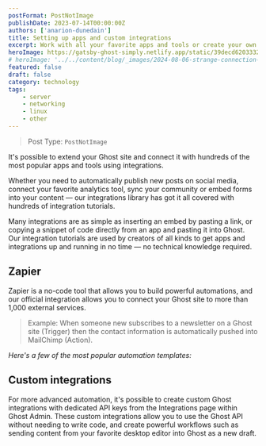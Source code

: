 ```yaml
---
postFormat: PostNotImage
publishDate: 2023-07-14T00:00:00Z
authors: ['anarion-dunedain']
title: Setting up apps and custom integrations
excerpt: Work with all your favorite apps and tools or create your own custom integrations using the Ghost API.
heroImage: https://gatsby-ghost-simply.netlify.app/static/39decd6203332600719e4ad0179eb20e/17f1f/app-integrations.webp
# heroImage: '../../content/blog/_images/2024-08-06-strange-connection-issues/connection.jpg'
featured: false
draft: false
category: technology
tags:
    - server
    - networking
    - linux
    - other
---
```


> Post Type: `PostNotImage`

It's possible to extend your <Notation type="highlight" color="yellow">Ghost site</Notation> and connect it with <Notation type="box" color="blue">hundreds</Notation> of the most <Notation type="underline" color="red">popular</Notation> apps and tools using integrations.

Whether you need to automatically <Notation type="circle" color="blue">publish</Notation> new posts on <Notation type="strike-through" color="blue">social media</Notation>, connect your favorite analytics tool, sync your community or embed forms into your content — our integrations library has got it all covered with hundreds of integration tutorials.

Many integrations are as <Notation type="crossed-off" color="blue">simple</Notation> as inserting an embed by pasting a link, or copying a snippet of code directly from an app and pasting it into Ghost. Our integration tutorials are used by creators of all kinds to get apps and integrations up and running in no time — no technical knowledge required.

## Zapier

<Notation type="bracket" color="red">Zapier is a no-code tool that allows you to build powerful automations, and our official integration allows you to connect your Ghost site to more than 1,000 external services.</Notation>

> Example: When someone new subscribes to a newsletter on a Ghost site (Trigger) then the contact information is automatically pushed into MailChimp (Action).

_Here's a few of the most popular automation templates:_

<script src="https://zapier.com/apps/embed/widget.js?services=Ghost,-shortcm,-hubspot,-sendpulse,-noticeable,-aweber,-icontact,-facebook-pages,-github,-medium,-slack,-mailchimp,-activecampaign,-twitter,-discourse&container,-convertkit,-drip,-airtable=true&limit=5"></script>

## Custom integrations

For more advanced automation, it's possible to create custom Ghost integrations with dedicated API keys from the Integrations page within Ghost Admin.
These custom integrations allow you to use the Ghost API without needing to write code, and create powerful workflows such as sending content from your favorite desktop editor into Ghost as a new draft.
